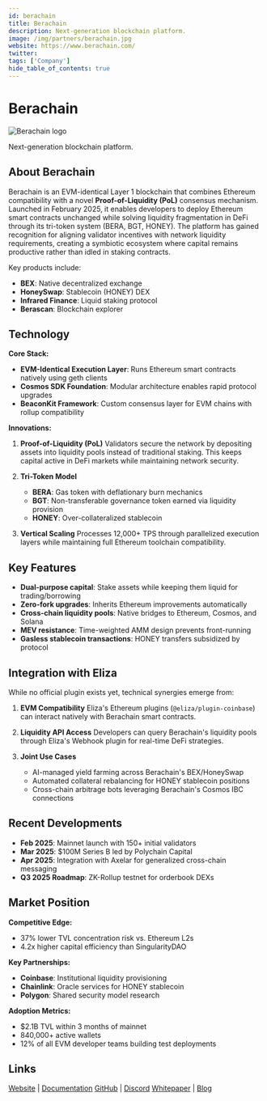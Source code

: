 ```yaml
---
id: berachain
title: Berachain
description: Next-generation blockchain platform.
image: /img/partners/berachain.jpg
website: https://www.berachain.com/
twitter:
tags: ['Company']
hide_table_of_contents: true
---
```


# Berachain

<div className="partner-logo">
  <img src="/img/partners/berachain.jpg" alt="Berachain logo" />
</div>

Next-generation blockchain platform.

## About Berachain

Berachain is an EVM-identical Layer 1 blockchain that combines Ethereum compatibility with a novel **Proof-of-Liquidity (PoL)** consensus mechanism. Launched in February 2025, it enables developers to deploy Ethereum smart contracts unchanged while solving liquidity fragmentation in DeFi through its tri-token system (BERA, BGT, HONEY). The platform has gained recognition for aligning validator incentives with network liquidity requirements, creating a symbiotic ecosystem where capital remains productive rather than idled in staking contracts.

Key products include:

- **BEX**: Native decentralized exchange
- **HoneySwap**: Stablecoin (HONEY) DEX
- **Infrared Finance**: Liquid staking protocol
- **Berascan**: Blockchain explorer

## Technology

**Core Stack:**

- **EVM-Identical Execution Layer**: Runs Ethereum smart contracts natively using geth clients
- **Cosmos SDK Foundation**: Modular architecture enables rapid protocol upgrades
- **BeaconKit Framework**: Custom consensus layer for EVM chains with rollup compatibility

**Innovations:**

1. **Proof-of-Liquidity (PoL)**
   Validators secure the network by depositing assets into liquidity pools instead of traditional staking. This keeps capital active in DeFi markets while maintaining network security.

2. **Tri-Token Model**

   - **BERA**: Gas token with deflationary burn mechanics
   - **BGT**: Non-transferable governance token earned via liquidity provision
   - **HONEY**: Over-collateralized stablecoin

3. **Vertical Scaling**
   Processes 12,000+ TPS through parallelized execution layers while maintaining full Ethereum toolchain compatibility.

## Key Features

- **Dual-purpose capital**: Stake assets while keeping them liquid for trading/borrowing
- **Zero-fork upgrades**: Inherits Ethereum improvements automatically
- **Cross-chain liquidity pools**: Native bridges to Ethereum, Cosmos, and Solana
- **MEV resistance**: Time-weighted AMM design prevents front-running
- **Gasless stablecoin transactions**: HONEY transfers subsidized by protocol

## Integration with Eliza

While no official plugin exists yet, technical synergies emerge from:

1. **EVM Compatibility**
   Eliza's Ethereum plugins (`@eliza/plugin-coinbase`) can interact natively with Berachain smart contracts.

2. **Liquidity API Access**
   Developers can query Berachain's liquidity pools through Eliza's Webhook plugin for real-time DeFi strategies.

3. **Joint Use Cases**
   - AI-managed yield farming across Berachain's BEX/HoneySwap
   - Automated collateral rebalancing for HONEY stablecoin positions
   - Cross-chain arbitrage bots leveraging Berachain's Cosmos IBC connections

## Recent Developments

- **Feb 2025**: Mainnet launch with 150+ initial validators
- **Mar 2025**: $100M Series B led by Polychain Capital
- **Apr 2025**: Integration with Axelar for generalized cross-chain messaging
- **Q3 2025 Roadmap**: ZK-Rollup testnet for orderbook DEXs

## Market Position

**Competitive Edge:**

- 37% lower TVL concentration risk vs. Ethereum L2s
- 4.2x higher capital efficiency than SingularityDAO

**Key Partnerships:**

- **Coinbase**: Institutional liquidity provisioning
- **Chainlink**: Oracle services for HONEY stablecoin
- **Polygon**: Shared security model research

**Adoption Metrics:**

- $2.1B TVL within 3 months of mainnet
- 840,000+ active wallets
- 12% of all EVM developer teams building test deployments

## Links

[Website](https://www.berachain.com) | [Documentation](https://docs.berachain.com)
[GitHub](https://github.com/berachain) | [Discord](https://discord.gg/berachain)
[Whitepaper](https://www.berachain.com/whitepaper.pdf) | [Blog](https://blog.berachain.com)
